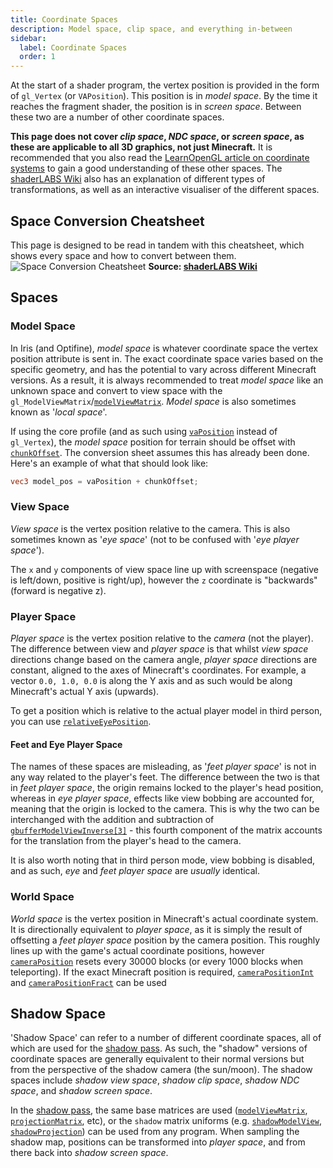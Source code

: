 ```yaml
---
title: Coordinate Spaces
description: Model space, clip space, and everything in-between
sidebar:
  label: Coordinate Spaces
  order: 1
---
```


At the start of a shader program, the vertex position is provided in the form of `gl_Vertex` (or `VAPosition`). This position is in *model space*. By the time it reaches the fragment shader, the position is in *screen space*. Between these two are a number of other coordinate spaces.

**This page does not cover *clip space*, *NDC space*, or *screen space*, as these are applicable to all 3D graphics, not just Minecraft.** It is recommended that you also read the [LearnOpenGL article on coordinate systems](https://learnopengl.com/Getting-started/Coordinate-Systems) to gain a good understanding of these other spaces. The [shaderLABS Wiki](https://shaderlabs.org/wiki/Coordinate_Spaces) also has an explanation of different types of transformations, as well as an interactive visualiser of the different spaces.

## Space Conversion Cheatsheet
This page is designed to be read in tandem with this cheatsheet, which shows every space and how to convert between them.
![Space Conversion Cheatsheet](../../../assets/coordinate_spaces/spaces.webp)
**Source: [shaderLABS Wiki](https://shaderlabs.org/wiki/Coordinate_Spaces)**

## Spaces

### Model Space
In Iris (and Optifine), *model space* is whatever coordinate space the vertex position attribute is sent in. The exact coordinate space varies based on the specific geometry, and has the potential to vary across different Minecraft versions. As a result, it is always recommended to treat *model space* like an unknown space and convert to view space with the `gl_ModelViewMatrix`/[`modelViewMatrix`](/reference/uniforms/matrices/modelviewmatrix). *Model space* is also sometimes known as '*local space*'.


If using the core profile (and as such using [`vaPosition`](/reference/attributes/vaposition) instead of `gl_Vertex`), the *model space* position for terrain should be offset with [`chunkOffset`](/reference/uniforms/general/chunkoffset). The conversion sheet assumes this has already been done. Here's an example of what that should look like:
```glsl
vec3 model_pos = vaPosition + chunkOffset;
```

### View Space
*View space* is the vertex position relative to the camera. This is also sometimes known as '*eye space*' (not to be confused with '*eye player space*').

The `x` and `y` components of view space line up with screenspace (negative is left/down, positive is right/up), however the `z` coordinate is "backwards" (forward is negative z).

### Player Space
*Player space* is the vertex position relative to the *camera* (not the player). The difference between view and *player space* is that whilst *view space* directions change based on the camera angle, *player space* directions are constant, aligned to the axes of Minecraft's coordinates. For example, a vector `0.0, 1.0, 0.0` is along the Y axis and as such would be along Minecraft's actual Y axis (upwards).

To get a position which is relative to the actual player model in third person, you can use [`relativeEyePosition`](/reference/uniforms/general/relativeeyeposition).

#### Feet and Eye Player Space
The names of these spaces are misleading, as '*feet player space*' is not in any way related to the player's feet. The difference between the two is that in *feet player space*, the origin remains locked to the player's head position, whereas in *eye player space*, effects like view bobbing are accounted for, meaning that the origin is locked to the camera. This is why the two can be interchanged with the addition and subtraction of [`gbufferModelViewInverse[3]`](/reference/uniforms/matrices/gbuffermodelviewinverse) - this fourth component of the matrix accounts for the translation from the player's head to the camera.

It is also worth noting that in third person mode, view bobbing is disabled, and as such, *eye* and *feet player space* are *usually* identical.

### World Space
*World space* is the vertex position in Minecraft's actual coordinate system. It is directionally equivalent to *player space*, as it is simply the result of offsetting a *feet player space* position by the camera position. This roughly lines up with the game's actual coordinate positions, however [`cameraPosition`](/reference/uniforms/general/cameraposition) resets every 30000 blocks (or every 1000 blocks when teleporting). If the exact Minecraft position is required, [`cameraPositionInt`](/reference/uniforms/general/camerapositionint) and [`cameraPositionFract`](/reference/uniforms/general/camerapositionfract) can be used

## Shadow Space
'Shadow Space' can refer to a number of different coordinate spaces, all of which are used for the [shadow pass](/reference/programs/shadow). As such, the "shadow" versions of coordinate spaces are generally equivalent to their normal versions but from the perspective of the shadow camera (the sun/moon). The shadow spaces include *shadow view space*, *shadow clip space*, *shadow NDC space*, and *shadow screen space*.

In the [shadow pass](/reference/programs/shadow), the same base matrices are used ([`modelViewMatrix`](/reference/uniforms/matrices/modelviewmatrix), [`projectionMatrix`](/reference/uniforms/matrices/projectionmatrix), etc), or the `shadow` matrix uniforms (e.g. [`shadowModelView`](/reference/uniforms/matrices/shadowmodelview), [`shadowProjection`](/reference/uniforms/matrices/shadowprojection)) can be used from any program. When sampling the shadow map, positions can be transformed into *player space*, and from there back into *shadow screen space*.